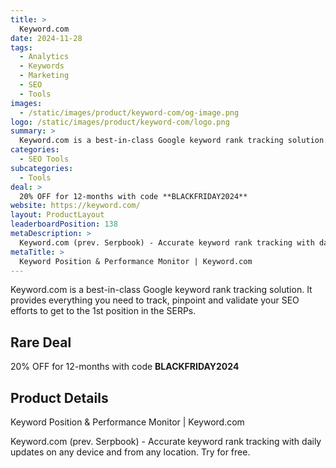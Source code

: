 ```yaml
---
title: >
  Keyword.com
date: 2024-11-28
tags:
  - Analytics
  - Keywords
  - Marketing
  - SEO
  - Tools
images:
  - /static/images/product/keyword-com/og-image.png
logo: /static/images/product/keyword-com/logo.png
summary: >
  Keyword.com is a best-in-class Google keyword rank tracking solution. It provides everything you need to track, pinpoint and validate your SEO efforts to get to the 1st position in the SERPs.
categories:
  - SEO Tools
subcategories:
  - Tools
deal: >
  20% OFF for 12-months with code **BLACKFRIDAY2024**
website: https://keyword.com/
layout: ProductLayout
leaderboardPosition: 138
metaDescription: >
  Keyword.com (prev. Serpbook) - Accurate keyword rank tracking with daily updates on any device and from any location. Try for free.
metaTitle: >
  Keyword Position & Performance Monitor | Keyword.com
---
```

Keyword.com is a best-in-class Google keyword rank tracking solution. It provides everything you need to track, pinpoint and validate your SEO efforts to get to the 1st position in the SERPs.

## Rare Deal

20% OFF for 12-months with code **BLACKFRIDAY2024**

## Product Details

Keyword Position & Performance Monitor | Keyword.com

Keyword.com (prev. Serpbook) - Accurate keyword rank tracking with daily updates on any device and from any location. Try for free.
